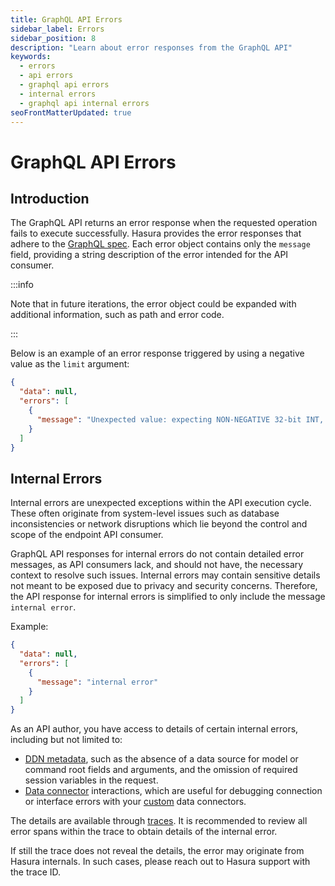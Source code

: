 ```yaml
---
title: GraphQL API Errors
sidebar_label: Errors
sidebar_position: 8
description: "Learn about error responses from the GraphQL API"
keywords:
  - errors
  - api errors
  - graphql api errors
  - internal errors
  - graphql api internal errors
seoFrontMatterUpdated: true
---
```


# GraphQL API Errors

## Introduction

The GraphQL API returns an error response when the requested operation fails to execute successfully. Hasura provides
the error responses that adhere to the [GraphQL spec](https://spec.graphql.org/October2021/#sec-Errors). Each error
object contains only the `message` field, providing a string description of the error intended for the API consumer.

:::info

Note that in future iterations, the error object could be expanded with additional information, such as path and
error code.

:::

Below is an example of an error response triggered by using a negative value as the `limit` argument:

```json
{
  "data": null,
  "errors": [
    {
      "message": "Unexpected value: expecting NON-NEGATIVE 32-bit INT, but found: -10"
    }
  ]
}
```

## Internal Errors

Internal errors are unexpected exceptions within the API execution cycle. These often originate from system-level
issues such as database inconsistencies or network disruptions which lie beyond the control and scope of the
endpoint API consumer.

GraphQL API responses for internal errors do not contain detailed error messages, as API consumers lack, and should
not have, the necessary context to resolve such issues. Internal errors may contain sensitive details not meant to
be exposed due to privacy and security concerns. Therefore, the API response for internal errors is simplified to
only include the message `internal error`.

Example:

```json
{
  "data": null,
  "errors": [
    {
      "message": "internal error"
    }
  ]
}
```

As an API author, you have access to details of certain internal errors, including but not limited to:

- [DDN metadata](/supergraph-modeling/overview), such as the absence of a data source for model or command root fields
  and arguments, and the omission of required session variables in the request.
- [Data connector](/connectors/overview) interactions, which are useful for debugging connection or interface errors
  with your [custom](/connectors/build-your-own-connector) data connectors.

The details are available through [traces](/observability/traces). It is recommended to review all error spans within
the trace to obtain details of the internal error.

If still the trace does not reveal the details, the error may originate from Hasura internals. In such cases, please
reach out to Hasura support with the trace ID.
